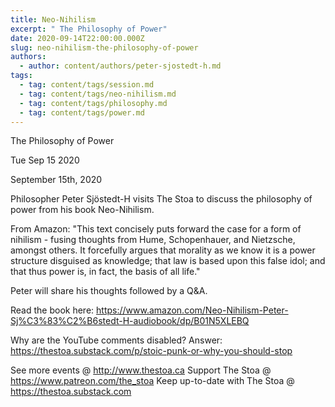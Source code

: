 ```yaml
---
title: Neo-Nihilism
excerpt: " The Philosophy of Power"
date: 2020-09-14T22:00:00.000Z
slug: neo-nihilism-the-philosophy-of-power
authors:
  - author: content/authors/peter-sjostedt-h.md
tags:
  - tag: content/tags/session.md
  - tag: content/tags/neo-nihilism.md
  - tag: content/tags/philosophy.md
  - tag: content/tags/power.md
---
```




 The Philosophy of Power

Tue Sep 15 2020

September 15th, 2020

Philosopher Peter Sjöstedt-H visits The Stoa to discuss the philosophy of power from his book Neo-Nihilism.

From Amazon: "This text concisely puts forward the case for a form of nihilism - fusing thoughts from Hume, Schopenhauer, and Nietzsche, amongst others. It forcefully argues that morality as we know it is a power structure disguised as knowledge; that law is based upon this false idol; and that thus power is, in fact, the basis of all life."

Peter will share his thoughts followed by a Q&A.

Read the book here: https://www.amazon.com/Neo-Nihilism-Peter-Sj%C3%83%C2%B6stedt-H-audiobook/dp/B01N5XLEBQ

Why are the YouTube comments disabled? Answer: https://thestoa.substack.com/p/stoic-punk-or-why-you-should-stop

See more events @ http://www.thestoa.ca
Support The Stoa @ https://www.patreon.com/the_stoa
Keep up-to-date with The Stoa @ https://thestoa.substack.com


